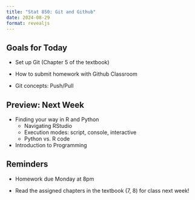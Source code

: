 ```yaml
---
title: "Stat 850: Git and Github"
date: 2024-08-29
format: revealjs
---
```


## Goals for Today

- Set up Git (Chapter 5 of the textbook)

- How to submit homework with Github Classroom

- Git concepts: Push/Pull

## Preview: Next Week

- Finding your way in R and Python
    - Navigating RStudio
    - Execution modes: script, console, interactive
    - Python vs. R code

- Introduction to Programming

## Reminders

- Homework due Monday at 8pm

- Read the assigned chapters in the textbook (7, 8) for class next week!
